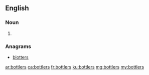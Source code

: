 ==English==

===Noun===
{{head|en|noun plural form}}

# {{plural of|bottler|lang=en}}

===Anagrams===
* [[blotters#English|blotters]]

[[ar:bottlers]]
[[ca:bottlers]]
[[fr:bottlers]]
[[ku:bottlers]]
[[mg:bottlers]]
[[my:bottlers]]